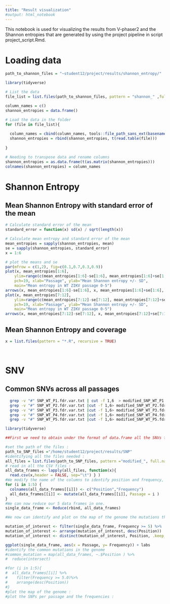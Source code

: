 ```yaml
---
title: "Result visualization"
#output: html_notebook
---
```

This notebook is used for visualizing the results from V-phaser2 and the Shannon entropies that are generated by using the project pipeline in script project_script.Rmd. 

# Loading data
```r
path_to_shannon_files = "~student12/project/results/shannon_entropy/"

library(tidyverse)

# List the data
file_list = list.files(path_to_shannon_files, pattern = "shannon_" ,full.names = TRUE)

column_names = c()
shannon_entropies = data.frame()

# Load the data in the folder
for (file in file_list){
  
  column_names = cbind(column_names, tools::file_path_sans_ext(basename(file)))
  shannon_entropies = rbind(shannon_entropies, t(read.table(file)))
  
}

# Needing to transpose data and rename columns
shannon_entropies = as.data.frame(t(as.matrix(shannon_entropies)))
colnames(shannon_entropies) = column_names

```

# Shannon Entropy
## Mean Shannon Entropy with standard error of the mean
```r
# Calculate standard error of the mean
standard_error = function(x) sd(x) / sqrt(length(x))

# Calculate mean entropy and standard error of the mean
mean_entropies = sapply(shannon_entropies, mean)
se = sapply(shannon_entropies, standard_error)
x = 1:6
```

```r
# plot the means and se
par(mfrow = c(1,2), fig=c(0.1,0.7,0.3,0.9)) 
plot(x, mean_entropies[1:6],
    ylim=range(c(mean_entropies[1:6]-se[1:6], mean_entropies[1:6]+se[1:6])),
    pch=19, xlab="Passage", ylab="Mean Shannon entropy +/- SD",
    main="Mean entropy in WT ZIKV passage 0-5")
arrows(x, mean_entropies[1:6]-se[1:6], x, mean_entropies[1:6]+se[1:6], length=0.05, angle=90, code=3)
plot(x, mean_entropies[7:12],
    ylim=range(c(mean_entropies[7:12]-se[7:12], mean_entropies[7:12]+se[7:12])),
    pch=19, xlab="Passage", ylab="Mean Shannon entropy +/- SD",
    main="Mean entropy in WT ZIKV passage 0-5")
arrows(x, mean_entropies[7:12]-se[7:12], x, mean_entropies[7:12]+se[7:12], length=0.05, angle=90, code=3)

```


## Mean Shannon Entropy and coverage

```r
x = list.files(pattern = "*.R", recursive = TRUE)




```

# SNV
## Common SNVs across all passages


```bash
  grep -v "#" SNP_WT_P1.fdr.var.txt | cut -f 1,6  > modified_SNP_WT_P1.fdr.var.txt
  grep -v "#" SNP_WT_P2.fdr.var.txt |cut -f 1,6> modified_SNP_WT_P2.fdr.var.txt
  grep -v "#" SNP_WT_P3.fdr.var.txt |cut -f 1,6> modified_SNP_WT_P3.fdr.var.txt
  grep -v "#" SNP_WT_P4.fdr.var.txt |cut -f 1,6> modified_SNP_WT_P4.fdr.var.txt
  grep -v "#" SNP_WT_P5.fdr.var.txt |cut -f 1,6> modified_SNP_WT_P5.fdr.var.txt
```
```r
library(tidyverse)

##First we need to obtain under the format of data.frame all the SNVs for each passage.

#set the path of the files :
path_to_SNP_files ="/home/student12/project/results/SNP"
#identifying all the files needed :
all_files = list.files(path_to_SNP_files, pattern ="modified_", full.names = TRUE)
# read in all the CSV files :
all_data_frames <- lapply(all_files, function(x){
  read.csv(x,header = FALSE, sep="\t") } )
#We modify the name of the columns to identify position and frequency, then we create a new collumn containing the number of the passage for each SNV. This will help us later to plot every SNVs by group.
for (i in 1:5) {
  colnames(all_data_frames[[i]]) <- c("Position","Frequency")
  all_data_frames[[i]] <- mutate(all_data_frames[[i]], Passage = i )
}
#We can now reduce our 5 data frames in one.
single_data_frame <- Reduce(rbind, all_data_frames)

#We now can identify and plot on the map of the genome the mutations that appears in one or multiple passages at a frequency of 5% or more in the viral population. We then remove the duplicates or more : 

mutation_of_interest <- filter(single_data_frame, Frequency >= 5) %>%
mutation_of_interest <- arrange(mutation_of_interest, desc(Position)) 
mutation_of_interest <- distinct(mutation_of_interest, Position, .keep_all = TRUE)

ggplot(single_data_frame, aes(x = Passage, y= Frequency)) + labs
#identify the common mutations in the genome
#common_mutation = map(all_data_frames, ~.$Position ) %>%
#  reduce(intersect)

#for (i in 1:5){
#  all_data_frames[[i]] %>%
#    filter(Frequency >= 5.0)%>%
#    arrange(desc(Position))
#}
#plot the map of the genome :
#plot the SNPs per passage and the frequencies : 
```








